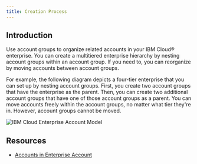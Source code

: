 ```yaml
---
title: Creation Process
---
```



<PageDescription>



</PageDescription>

## Introduction

Use account groups to organize related accounts in your IBM Cloud® enterprise. You can create a multitiered enterprise hierarchy by nesting account groups within an account group. If you need to, you can reorganize by moving accounts between account groups.

For example, the following diagram depicts a four-tier enterprise that you can set up by nesting account groups. First, you create two account groups that have the enterprise as the parent. Then, you can create two additional account groups that have one of those account groups as a parent. You can move accounts freely within the account groups, no matter what tier they're in. However, account groups cannot be moved.

![IBM Cloud Enterprise Account Model](images/sampleea.png)

## Resources
 - [Accounts in Enterprise Account](https://cloud.ibm.com/docs/account?topic=account-enterprise-organize)
